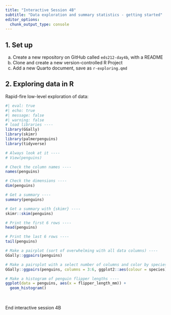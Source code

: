 ```yaml
---
title: "Interactive Session 4B"
subtitle: "Data exploration and summary statistics - getting started"
editor_options: 
  chunk_output_type: console
---
```


## 1. Set up

a. Create a new repository on GitHub called `eds212-day4b`, with a README
b. Clone and create a new version-controlled R Project
c. Add a new Quarto document, save as `r-exploring.qmd`

## 2. Exploring data in R

Rapid-fire low-level exploration of data:

```r
#| eval: true
#| echo: true
#| message: false
#| warning: false
# load libraries ----
library(GGally)
library(skimr)
library(palmerpenguins)
library(tidyverse)

# Always look at it ----
# View(penguins)

# Check the column names ----
names(penguins) 

# Check the dimensions ----
dim(penguins) 

# Get a summary ----
summary(penguins) 

# Get a summary with {skimr} ----
skimr::skim(penguins)

# Print the first 6 rows ----
head(penguins) 

# Print the last 6 rows ---- 
tail(penguins) 

# Make a pairplot (sort of overwhelming with all data columns) ----
GGally::ggpairs(penguins)

# Make a pairsplot with a select number of columns and color by species ----
GGally::ggpairs(penguins, columns = 3:6, ggplot2::aes(colour = species))

# Make a histogram of penguin flipper lengths ----
ggplot(data = penguins, aes(x = flipper_length_mm)) +
  geom_histogram()
```

<br>

::: {.center-text .body-text-xl .teal-text}
End interactive session 4B
:::
